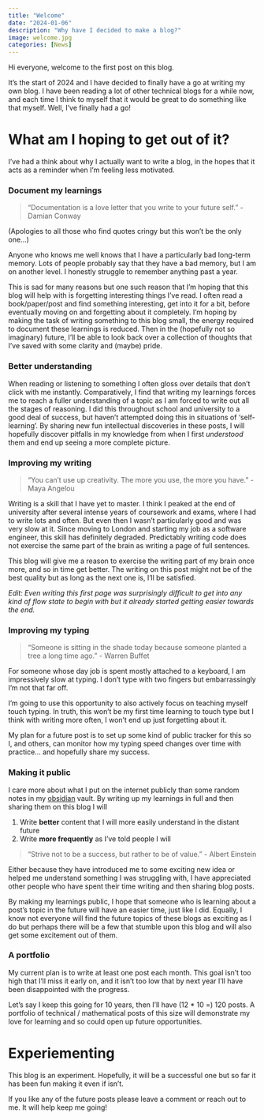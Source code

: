 ```yaml
---
title: "Welcome"
date: "2024-01-06"
description: "Why have I decided to make a blog?"
image: welcome.jpg
categories: [News]
---
```


Hi everyone, welcome to the first post on this blog.

It's the start of 2024 and I have decided to finally have a go at writing my own blog. I have been reading a lot of other technical blogs for a while now, and each time I think to myself that it would be great to do something like that myself. Well, I've finally had a go! 

# What am I hoping to get out of it?

I've had a think about why I actually want to write a blog, in the hopes that it acts as a reminder when I'm feeling less motivated.

### Document my learnings

> "Documentation is a love letter that you write to your future self." - Damian Conway

(Apologies to all those who find quotes cringy but this won't be the only one...)

Anyone who knows me well knows that I have a particularly bad long-term memory. Lots of people probably say that they have a bad memory, but I am on another level. I honestly struggle to remember anything past a year.

This is sad for many reasons but one such reason that I'm hoping that this blog will help with is forgetting interesting things I've read. I often read a book/paper/post and find something interesting, get into it for a bit, before eventually moving on and forgetting about it completely. I'm hoping by making the task of writing something to this blog small, the energy required to document these learnings is reduced. Then in the (hopefully not so imaginary) future, I'll be able to look back over a collection of thoughts that I've saved with some clarity and (maybe) pride.

### Better understanding

When reading or listening to something I often gloss over details that don't click with me instantly. Comparatively, I find that writing my learnings forces me to reach a fuller understanding of a topic as I am forced to write out all the stages of reasoning. I did this throughout school and university to a good deal of success, but haven't attempted doing this in situations of 'self-learning'. By sharing new fun intellectual discoveries in these posts, I will hopefully discover pitfalls in my knowledge from when I first *understood* them and end up seeing a more complete picture.

### Improving my writing

> "You can’t use up creativity. The more you use, the more you have." - Maya Angelou

Writing is a skill that I have yet to master. I think I peaked at the end of university after several intense years of coursework and exams, where I had to write lots and often. But even then I wasn't particularly good and was very slow at it. Since moving to London and starting my job as a software engineer, this skill has definitely degraded. Predictably writing code does not exercise the same part of the brain as writing a page of full sentences. 

This blog will give me a reason to exercise the writing part of my brain once more, and so in time get better. The writing on this post might not be of the best quality but as long as the next one is, I'll be satisfied. 

*Edit: Even writing this first page was surprisingly difficult to get into any kind of flow state to begin with but it already started getting easier towards the end.* 

### Improving my typing

> "Someone is sitting in the shade today because someone planted a tree a long time ago." - Warren Buffet

For someone whose day job is spent mostly attached to a keyboard, I am impressively slow at typing. I don't type with two fingers but embarrassingly I'm not that far off.

I'm going to use this opportunity to also actively focus on teaching myself touch typing. In truth, this won't be my first time learning to touch type but I think with writing more often, I won't end up just forgetting about it.

My plan for a future post is to set up some kind of public tracker for this so I, and others, can monitor how my typing speed changes over time with practice... and hopefully share my success.

### Making it public

I care more about what I put on the internet publicly than some random notes in my [obsidian](https://obsidian.md/) vault. By writing up my learnings in full and then sharing them on this blog I will

1. Write **better** content that I will more easily understand in the distant future
2. Write **more frequently** as I've told people I will

> "Strive not to be a success, but rather to be of value." - Albert Einstein

Either because they have introduced me to some exciting new idea or helped me understand something I was struggling with, I have appreciated other people who have spent their time writing and then sharing blog posts.

By making my learnings public, I hope that someone who is learning about a post's topic in the future will have an easier time, just like I did. Equally, I know not everyone will find the future topics of these blogs as exciting as I do but perhaps there will be a few that stumble upon this blog and will also get some excitement out of them.

### A portfolio

My current plan is to write at least one post each month. This goal isn't too high that I'll miss it early on, and it isn't too low that by next year I'll have been disappointed with the progress.

Let's say I keep this going for 10 years, then I'll have (12 * 10 =) 120 posts. A portfolio of technical / mathematical posts of this size will demonstrate my love for learning and so could open up future opportunities.

# Experiementing

This blog is an experiment. Hopefully, it will be a successful one but so far it has been fun making it even if isn't. 

If you like any of the future posts please leave a comment or reach out to me. It will help keep me going!
